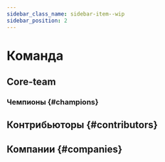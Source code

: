 ```yaml
---
sidebar_class_name: sidebar-item--wip
sidebar_position: 2
---
```



# Команда

<WIP ticket="192" />

## Core-team

### Чемпионы {#champions}

## Контрибьюторы {#contributors}

## Компании {#companies}
